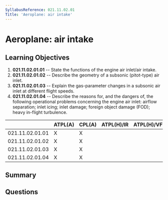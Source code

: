 ```yaml
---
SyllabusReference: 021.11.02.01
Title: 'Aeroplane: air intake'
---
```


# Aeroplane: air intake

## Learning Objectives

1. **021.11.02.01.01** -- State the functions of the engine air inlet/air intake.
2. **021.11.02.01.02** -- Describe the geometry of a subsonic (pitot-type) air
   inlet.
3. **021.11.02.01.03** -- Explain the gas-parameter changes in a subsonic air
   inlet at different flight speeds.
4. **021.11.02.01.04** -- Describe the reasons for, and the dangers of, the
   following operational problems concerning the engine air inlet: airflow
   separation; inlet icing; inlet damage; foreign object damage (FOD); heavy
   in-flight turbulence.

|                 | ATPL(A) | CPL(A) | ATPL(H)/IR | ATPL(H)/VFR | CPL(H) | IR  | CBIR(A) |
| --------------- | ------- | ------ | ---------- | ----------- | ------ | --- | ------- |
| 021.11.02.01.01 | X       | X      |            |             |        |     |         |
| 021.11.02.01.02 | X       | X      |            |             |        |     |         |
| 021.11.02.01.03 | X       | X      |            |             |        |     |         |
| 021.11.02.01.04 | X       | X      |            |             |        |     |         |

## Summary

## Questions
